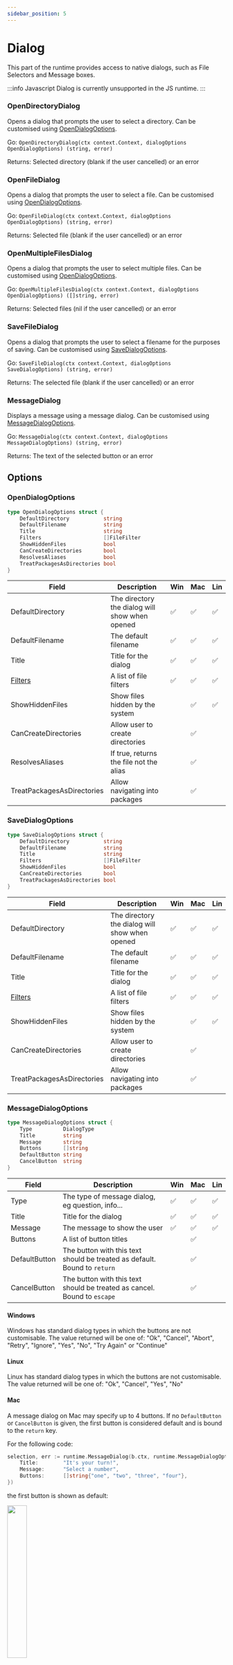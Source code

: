 ```yaml
---
sidebar_position: 5
---
```


# Dialog

This part of the runtime provides access to native dialogs, such as File Selectors and Message boxes.

:::info Javascript
  Dialog is currently unsupported in the JS runtime.
:::

### OpenDirectoryDialog

Opens a dialog that prompts the user to select a directory. Can be customised using [OpenDialogOptions](#opendialogoptions).

Go: `OpenDirectoryDialog(ctx context.Context, dialogOptions OpenDialogOptions) (string, error)`

Returns: Selected directory (blank if the user cancelled) or an error

### OpenFileDialog

Opens a dialog that prompts the user to select a file. Can be customised using [OpenDialogOptions](#opendialogoptions).

Go: `OpenFileDialog(ctx context.Context, dialogOptions OpenDialogOptions) (string, error)`

Returns: Selected file (blank if the user cancelled) or an error

### OpenMultipleFilesDialog

Opens a dialog that prompts the user to select multiple files. Can be customised using [OpenDialogOptions](#opendialogoptions).

Go: `OpenMultipleFilesDialog(ctx context.Context, dialogOptions OpenDialogOptions) ([]string, error)`

Returns: Selected files (nil if the user cancelled) or an error

### SaveFileDialog

Opens a dialog that prompts the user to select a filename for the purposes of saving. Can be customised using [SaveDialogOptions](#savedialogoptions).

Go: `SaveFileDialog(ctx context.Context, dialogOptions SaveDialogOptions) (string, error)`

Returns: The selected file (blank if the user cancelled) or an error

### MessageDialog

Displays a message using a message dialog. Can be customised using [MessageDialogOptions](#messagedialogoptions).

Go: `MessageDialog(ctx context.Context, dialogOptions MessageDialogOptions) (string, error)`

Returns: The text of the selected button or an error

## Options

### OpenDialogOptions

```go
type OpenDialogOptions struct {
    DefaultDirectory           string
    DefaultFilename            string
    Title                      string
    Filters                    []FileFilter
    ShowHiddenFiles            bool
    CanCreateDirectories       bool
    ResolvesAliases            bool
    TreatPackagesAsDirectories bool
}
```

| Field                      | Description                                    | Win | Mac | Lin |
| -------------------------- | ---------------------------------------------- | --- | --- | --- |
| DefaultDirectory           | The directory the dialog will show when opened | ✅   | ✅   | ✅   |
| DefaultFilename            | The default filename                           | ✅   | ✅   | ✅   |
| Title                      | Title for the dialog                           | ✅   | ✅   | ✅   |
| [Filters](#filefilter)     | A list of file filters                         | ✅   | ✅   | ✅   |
| ShowHiddenFiles            | Show files hidden by the system                |     | ✅   | ✅   |
| CanCreateDirectories       | Allow user to create directories               |     | ✅   |     |
| ResolvesAliases            | If true, returns the file not the alias        |     | ✅   |     |
| TreatPackagesAsDirectories | Allow navigating into packages                 |     | ✅   |     |

### SaveDialogOptions

```go
type SaveDialogOptions struct {
    DefaultDirectory           string
    DefaultFilename            string
    Title                      string
    Filters                    []FileFilter
    ShowHiddenFiles            bool
    CanCreateDirectories       bool
    TreatPackagesAsDirectories bool
}
```

| Field                      | Description                                    | Win | Mac | Lin |
| -------------------------- | ---------------------------------------------- | --- | --- | --- |
| DefaultDirectory           | The directory the dialog will show when opened | ✅   | ✅   | ✅   |
| DefaultFilename            | The default filename                           | ✅   | ✅   | ✅   |
| Title                      | Title for the dialog                           | ✅   | ✅   | ✅   |
| [Filters](#filefilter)     | A list of file filters                         | ✅   | ✅   | ✅   |
| ShowHiddenFiles            | Show files hidden by the system                |     | ✅   | ✅   |
| CanCreateDirectories       | Allow user to create directories               |     | ✅   |     |
| TreatPackagesAsDirectories | Allow navigating into packages                 |     | ✅   |     |

### MessageDialogOptions

```go
type MessageDialogOptions struct {
    Type          DialogType
    Title         string
    Message       string
    Buttons       []string
    DefaultButton string
    CancelButton  string
}
```

| Field         | Description                                                               | Win | Mac | Lin |
| ------------- | ------------------------------------------------------------------------- | --- | --- | --- |
| Type          | The type of message dialog, eg question, info...                          | ✅   | ✅   | ✅   |
| Title         | Title for the dialog                                                      | ✅   | ✅   | ✅   |
| Message       | The message to show the user                                              | ✅   | ✅   | ✅   |
| Buttons       | A list of button titles                                                   |     | ✅   |     |
| DefaultButton | The button with this text should be treated as default. Bound to `return` |     | ✅   |     |
| CancelButton  | The button with this text should be treated as cancel. Bound to `escape`  |     | ✅   |     |

#### Windows

Windows has standard dialog types in which the buttons are not customisable. The value returned will be one of: "Ok", "Cancel", "Abort", "Retry", "Ignore", "Yes", "No", "Try Again" or "Continue"

#### Linux

Linux has standard dialog types in which the buttons are not customisable. The value returned will be one of: "Ok", "Cancel", "Yes", "No"

#### Mac

A message dialog on Mac may specify up to 4 buttons. If no `DefaultButton` or `CancelButton` is given, the first button is considered default and is bound to the `return` key.

For the following code:

```go
selection, err := runtime.MessageDialog(b.ctx, runtime.MessageDialogOptions{
    Title:        "It's your turn!",
    Message:      "Select a number",
    Buttons:      []string{"one", "two", "three", "four"},
})
```

the first button is shown as default:

<div class="text--center">
  <img
    src="/img/runtime/dialog_no_defaults.png"
    width="30%"
    class="screenshot"
  />
</div>

<br />

And if we specify `DefaultButton` to be "two":

```go
selection, err := runtime.MessageDialog(b.ctx, runtime.MessageDialogOptions{
    Title:         "It's your turn!",
    Message:       "Select a number",
    Buttons:       []string{"one", "two", "three", "four"},
    DefaultButton: "two",
})
```

the second button is shown as default. When `return` is pressed, the value "two" is returned.

<div class="text--center">
  <img
    src="/img/runtime/dialog_default_button.png"
    width="30%"
    class="screenshot"
  />
</div>

<br />

If we now specify `CancelButton` to be "three":

```go
selection, err := runtime.MessageDialog(b.ctx, runtime.MessageDialogOptions{
    Title:         "It's your turn!",
    Message:       "Select a number",
    Buttons:       []string{"one", "two", "three", "four"},
    DefaultButton: "two",
    CancelButton:  "three",
})
```

the button with "three" is shown at the bottom of the dialog. When `escape` is pressed, the value "three" is returned:

<div class="text--center">
  <img
    src="/img/runtime/dialog_default_cancel.png"
    width="30%"
    class="screenshot"
  />
</div>

<br />
<br />
<br />

#### DialogType

```go
const (
        InfoDialog     DialogType = "info"
        WarningDialog  DialogType = "warning"
        ErrorDialog    DialogType = "error"
        QuestionDialog DialogType = "question"
     )
```

### FileFilter

```go
type FileFilter struct {
    DisplayName string // Filter information EG: "Image Files (*.jpg, *.png)"
    Pattern     string // semi-colon separated list of extensions, EG: "*.jpg;*.png"
}
```

#### Windows

Windows allows you to use multiple file filters in dialog boxes. Each FileFilter will show up as a separate entry in the dialog:

<div class="text--center">
  <img
    src="/img/runtime/dialog_win_filters.png"
    width="50%"
    class="screenshot"
  />
</div>

<br />
<br />
<br />

#### Linux

Linux allows you to use multiple file filters in dialog boxes. Each FileFilter will show up as a separate entry in the dialog:

<div class="text--center">
  <img
    src="/img/runtime/dialog_lin_filters.png"
    width="50%"
    class="screenshot"
  />
</div>

<br />
<br />
<br />

#### Mac

Mac dialogs only have the concept of a single set of patterns to filter files. If multiple FileFilters are provided, Wails will use all the Patterns defined.

Example:

```go
    selection, err := runtime.OpenFileDialog(b.ctx, runtime.OpenDialogOptions{
        Title: "Select File",
        Filters: []runtime.FileFilter{
            {
                DisplayName: "Images (*.png;*.jpg)",
                Pattern:     "*.png;*.jpg",
            }, {
                DisplayName: "Videos (*.mov;*.mp4)",
                Pattern:     "*.mov;*.mp4",
            },
        },
    })
```

This will result in the Open File dialog using `*.png,*.jpg,*.mov,*.mp4` as a filter.
